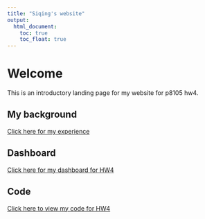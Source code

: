 ```yaml
---
title: "Siqing's website"
output: 
  html_document:
    toc: true
    toc_float: true
---
```


# Welcome
This is an introductory landing page for my website for p8105 hw4. 

## My background 
[Click here for my experience](experience.html)

## Dashboard
[Click here for my dashboard for HW4](dashboard.html)

## Code
[Click here to view my code for HW4](plots.html)